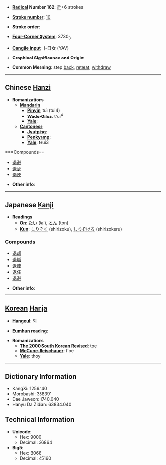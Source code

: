 * '''[[Wiktionary:Chinese radical index| Radical]] Number 162''': [[Wiktionary:Chinese radical index 辵|辵]]+6 strokes

* '''[[Wiktionary:Chinese total strokes index|Stroke number]]''': [[Wiktionary:Chinese total strokes index 10|10]]

* '''Stroke order''': 

* '''[[Wiktionary:Chinese four corner index|Four-Corner System]]''': 3730<sub>3</sub>

* '''[[Wiktionary:Chinese Cangjie index|Cangjie input]]''': 卜日女 (YAV)

* '''Graphical Significance and Origin''': 

* '''Common Meaning''': step [[back]], [[retreat]], [[withdraw]]

----

== Chinese [[Hanzi]] ==

* '''Romanizations'''
** '''[[Mandarin]]'''
*** '''[[Pinyin]]''': tuì (tui4)
*** '''[[Wade-Giles]]''': t'ui<sup>4</sup>
*** '''[[Yale]]''': 
** '''[[Cantonese]]'''
*** '''[[Jyutping]]''':
*** '''[[Penkyamp]]''': 
*** '''[[Yale]]''': teui3

===Compounds==
*[[退避]]
*[[退步]]
*[[退还]]

* '''Other info''': 

----

== Japanese [[Kanji]] ==

* '''Readings'''
** '''[[On]]''': [[たい]] (tai), [[とん]] (ton)
** '''[[Kun]]''': [[しりぞく]] (shirizoku), [[しりぞける]] (shirizokeru)

===Compounds===
*[[退却]]
*[[退職]]
*[[退陣]]
*[[退任]]
*[[退避]]

* '''Other info''':  

----

== [[Korean]] [[Hanja]] ==

* '''[[Hangeul]]''': 퇴

* '''[[Eumhun]] reading''': 

* '''Romanizations'''
** '''[[The 2000 South Korean Revised Romanization|The 2000 South Korean Revised]]''': toe
** '''[[McCune-Reischauer]]''': t'oe
** '''[[Yale]]''': thoy

----

== Dictionary Information ==

* KangXi: 1256.140
* Morobashi: 38839'
* Dae Jaweon: 1740.040
* Hanyu Da Zidian: 63834.040

== Technical Information ==

* '''Unicode''':
** Hex: 9000
** Decimal: 36864
* '''Big5''':
** Hex: B068
** Decimal: 45160